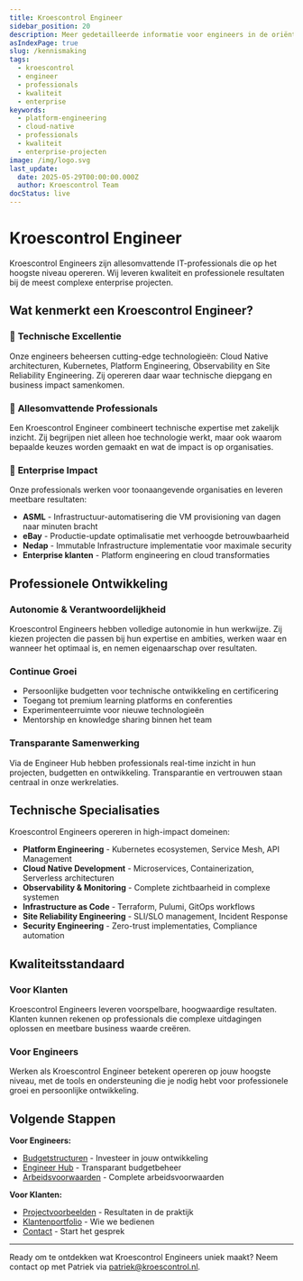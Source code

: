```yaml
---
title: Kroescontrol Engineer
sidebar_position: 20
description: Meer gedetailleerde informatie voor engineers in de oriëntatiefase
asIndexPage: true
slug: /kennismaking
tags:
  - kroescontrol
  - engineer
  - professionals
  - kwaliteit
  - enterprise
keywords:
  - platform-engineering
  - cloud-native
  - professionals
  - kwaliteit
  - enterprise-projecten
image: /img/logo.svg
last_update:
  date: 2025-05-29T00:00:00.000Z
  author: Kroescontrol Team
docStatus: live
---
```


# Kroescontrol Engineer

Kroescontrol Engineers zijn allesomvattende IT-professionals die op het hoogste niveau opereren. Wij leveren kwaliteit en professionele resultaten bij de meest complexe enterprise projecten.

## Wat kenmerkt een Kroescontrol Engineer?

### 🚀 **Technische Excellentie**

Onze engineers beheersen cutting-edge technologieën: Cloud Native architecturen, Kubernetes, Platform Engineering, Observability en Site Reliability Engineering. Zij opereren daar waar technische diepgang en business impact samenkomen.

### 🎯 **Allesomvattende Professionals**

Een Kroescontrol Engineer combineert technische expertise met zakelijk inzicht. Zij begrijpen niet alleen hoe technologie werkt, maar ook waarom bepaalde keuzes worden gemaakt en wat de impact is op organisaties.

### 🏢 **Enterprise Impact**

Onze professionals werken voor toonaangevende organisaties en leveren meetbare resultaten:

- **ASML** - Infrastructuur-automatisering die VM provisioning van dagen naar minuten bracht
- **eBay** - Productie-update optimalisatie met verhoogde betrouwbaarheid
- **Nedap** - Immutable Infrastructure implementatie voor maximale security
- **Enterprise klanten** - Platform engineering en cloud transformaties

## Professionele Ontwikkeling

### **Autonomie & Verantwoordelijkheid**

Kroescontrol Engineers hebben volledige autonomie in hun werkwijze. Zij kiezen projecten die passen bij hun expertise en ambities, werken waar en wanneer het optimaal is, en nemen eigenaarschap over resultaten.

### **Continue Groei**

- Persoonlijke budgetten voor technische ontwikkeling en certificering
- Toegang tot premium learning platforms en conferenties
- Experimenteerruimte voor nieuwe technologieën
- Mentorship en knowledge sharing binnen het team

### **Transparante Samenwerking**

Via de Engineer Hub hebben professionals real-time inzicht in hun projecten, budgetten en ontwikkeling. Transparantie en vertrouwen staan centraal in onze werkrelaties.

## Technische Specialisaties

Kroescontrol Engineers opereren in high-impact domeinen:

- **Platform Engineering** - Kubernetes ecosystemen, Service Mesh, API Management
- **Cloud Native Development** - Microservices, Containerization, Serverless architecturen
- **Observability & Monitoring** - Complete zichtbaarheid in complexe systemen
- **Infrastructure as Code** - Terraform, Pulumi, GitOps workflows
- **Site Reliability Engineering** - SLI/SLO management, Incident Response
- **Security Engineering** - Zero-trust implementaties, Compliance automation

## Kwaliteitsstandaard

### **Voor Klanten**

Kroescontrol Engineers leveren voorspelbare, hoogwaardige resultaten. Klanten kunnen rekenen op professionals die complexe uitdagingen oplossen en meetbare business waarde creëren.

### **Voor Engineers**

Werken als Kroescontrol Engineer betekent opereren op jouw hoogste niveau, met de tools en ondersteuning die je nodig hebt voor professionele groei en persoonlijke ontwikkeling.

## Volgende Stappen

**Voor Engineers:**

- [Budgetstructuren](/kennismaking/budgetten) - Investeer in jouw ontwikkeling
- [Engineer Hub](/kennismaking/engineer-hub) - Transparant budgetbeheer
- [Arbeidsvoorwaarden](/kennismaking/voorwaarden) - Complete arbeidsvoorwaarden

**Voor Klanten:**

- [Projectvoorbeelden](/kennismaking/projecten) - Resultaten in de praktijk
- [Klantenportfolio](/klanten) - Wie we bedienen
- [Contact](/contact) - Start het gesprek

---

Ready om te ontdekken wat Kroescontrol Engineers uniek maakt? Neem contact op met Patriek via [patriek@kroescontrol.nl](mailto:patriek@kroescontrol.nl).
